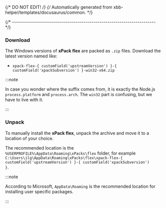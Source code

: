{/* DO NOT EDIT! */}
{/* Automatically generated from xbb-helper/templates/docusaurus/common. */}



{/* ------------------------------------------------------------------------ */}

### Download

The Windows versions of **xPack flex**
are packed as `.zip` files.
Download the latest version named like:

* <code>xpack-flex-{ customField('upstreamVersion') }-{ customField('xpackSubversion') }-win32-x64.zip</code>

:::note

In case you wonder where the suffix comes
from, it is exactly the Node.js `process.platform` and `process.arch`.
The `win32` part is confusing, but we have to live with it.

:::

### Unpack

To manually install the <b>xPack flex</b>,
unpack the archive and move it to a location of your choice.

The recommended location is
the <code>%USERPROFILE%\\AppData\\Roaming\\xPacks\\flex</code> folder, for
example <code>C:\\Users\\ilg\\AppData\\Roaming\\xPacks\\flex\\xpack-flex-{ customField('upstreamVersion') }-{ customField('xpackSubversion') }</code>.

:::note

According to Microsoft, <code>AppData\\Roaming</code> is the recommended location for
installing user specific packages.

:::
